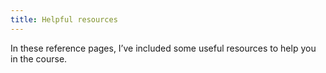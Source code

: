 ```yaml
---
title: Helpful resources
---
```


In these reference pages, I've included some useful resources to help you in the course.